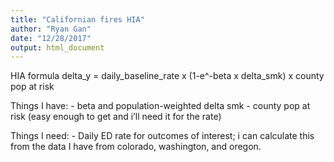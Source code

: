 ```yaml
---
title: "Californian fires HIA"
author: "Ryan Gan"
date: "12/28/2017"
output: html_document
---
```


HIA formula
delta_y = daily_baseline_rate x (1-e^-beta x delta_smk) x county pop at risk

Things I have:
- beta and population-weighted delta smk
- county pop at risk (easy enough to get and i'll need it for the rate)

Things I need:
- Daily ED rate for outcomes of interest; i can calculate this from the data I have from colorado, washington, and oregon.


